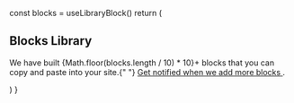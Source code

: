 
  const blocks = useLibraryBlock()
  return (
    <Section>
      <H1 m="0" fontWeight="extrabold">
        Blocks Library
      </H1>
      <P fontSize="xl|2xl" mt="2" mb="0">
        We have built {Math.floor(blocks.length / 10) * 10}+ blocks that you can
        copy and paste into your site.{" "}
        <A
          href="https://twitter.com/arshadcn"
          target="_blank"
          fontWeight="semibold"
        >
          Get notified when we add more blocks
        </A>
        .
      </P>
    </Section>
  )
}
